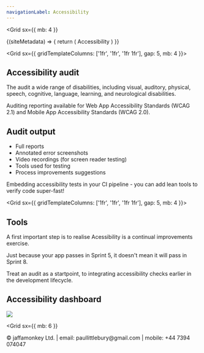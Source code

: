 ```yaml
---
navigationLabel: Accessibility
---
```



<Grid
  sx={{
    mb: 4
  }}
>
<SiteMetaData>
  {(siteMetadata) => {
    return (
      <Fragment>
        <Heading variant="styles.h1">Accessibility</Heading>
      </Fragment>
    )
  }}
</SiteMetaData>
</Grid>

<Grid  sx={{ gridTemplateColumns: ['1fr', '1fr', '1fr 1fr'], gap: 5, mb: 4 }}> 
  <Box>

## Accessibility audit

The audit a wide range of disabilities, including visual, auditory, physical, speech, cognitive, language, learning, and neurological disabilities. 

Auditing reporting available for Web App Accessibility Standards (WCAG 2.1) and Mobile App Accessibility Standards (WCAG 2.0).

  </Box>

<Box>

## Audit output

- Full reports
- Annotated error screenshots
- Video recordings (for screen reader testing)
- Tools used for testing
- Process improvements suggestions

</Box>
</Grid>

<Message variant='secondary' mb={4}>
Embedding accessibility tests in your CI pipeline - you can add lean tools to verify code super-fast!
</Message>

<Grid  sx={{ gridTemplateColumns: ['1fr', '1fr', '1fr 1fr'], gap: 5, mb: 4 }}>  
<Box>

## Tools

A first important step is to realise Acessibility is a continual improvements exercise.

Just because your app passes in Sprint 5, it doesn't mean it will pass in Sprint 8. 

Treat an audit as a startpoint, to integrating accessibility checks earlier in the development lifecycle.

</Box>

<Box>

## Accessibility dashboard

<Image src="https://raw.githubusercontent.com/jaffamonkey/gatsby-theme-terminal/main/static/images/pa11y2.png" />
</Box>
</Grid>

<Grid
  sx={{
    mb: 6
  }}
>
  <Box p={1}>
    &copy; jaffamonkey Ltd. | email: paullittlebury@gmail.com | mobile: +44 7394 074047
  </Box>
</Grid>
